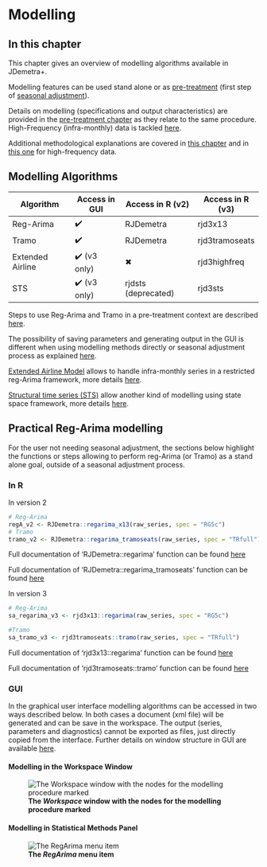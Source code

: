 # Modelling {#a-reg-a .unnumbered}

## In this chapter

<!-- to revamp as not really described here -->

This chapter gives an overview of modelling algorithms available in JDemetra+.

Modelling features can be used stand alone or as [pre-treatment](#sa-pre-t) (first step of [seasonal adjustment](#sa-overview)).

Details on modelling (specifications and output characteristics) are provided in the [pre-treatment chapter](#sa-pre-t) as they relate to the same procedure. High-Frequency (infra-monthly) data is tackled [here](#a-sa-hf).

Additional methodological explanations are covered in [this chapter](#m-reg-a) and in [this one](#m-sa-hf) for high-frequency data.

## Modelling Algorithms

| Algorithm        | Access in GUI | Access in R (v2)    | Access in R (v3) |
|------------------|---------------|---------------------|------------------|
| Reg-Arima        | ✔️            | RJDemetra           | rjd3x13          |
| Tramo            | ✔️            | RJDemetra           | rjd3tramoseats   |
| Extended Airline | ✔️ (v3 only)  | ✖                   | rjd3highfreq     |
| STS              | ✔️ (v3 only)  | rjdsts (deprecated) | rjd3sts          |

Steps to use Reg-Arima and Tramo in a pre-treatment context are described [here](#sa-pre-t).

The possibility of saving parameters and generating output in the GUI is different when using modelling methods directly or seasonal adjustment process as explained [here](#t-gui-sa).

[Extended Airline Model](#a-sa-hf) allows to handle infra-monthly series in a restricted reg-Arima framework, more details [here](#a-sa-hf).

[Structural time series (STS)](#a-sa-bsm) allow another kind of modelling using state space framework, more details [here](#a-sa-bsm).

## Practical Reg-Arima modelling

For the user not needing seasonal adjustment, the sections below highlight the functions or steps allowing to perform reg-Arima (or Tramo) as a stand alone goal, outside of a seasonal adjustment process.

### In R

In version 2

```r
# Reg-Arima
regA_v2 <- RJDemetra::regarima_x13(raw_series, spec = "RG5c")
# Tramo
tramo_v2 <- RJDemetra::regarima_tramoseats(raw_series, spec = "TRfull")
```

Full documentation of 'RJDemetra::regarima' function can be found [here](https://jdemetra.github.io/rjdemetra/reference/regarima.html)

Full documentation of 'RJDemetra::regarima_tramoseats' function can be found [here](https://jdemetra.github.io/rjdemetra/reference/regarima.html)

In version 3

```r
# Reg-Arima
sa_regarima_v3 <- rjd3x13::regarima(raw_series, spec = "RG5c")

#Tramo
sa_tramo_v3 <- rjd3tramoseats::tramo(raw_series, spec = "TRfull")

```

Full documentation of 'rjd3x13::regarima' function can be found [here](https://rjdverse.github.io/rjd3x13/reference/regarima.html)

Full documentation of 'rjd3tramoseats::tramo' function can be found [here](https://rjdverse.github.io/rjd3tramoseats/reference/tramo.html)

### GUI

In the graphical user interface modelling algorithms can be accessed in two ways described below. In both cases a document (xml file) will be generated and can be save in the workspace. The output (series, parameters and diagnostics) cannot be exported as files, just directly copied from the interface. Further details on window structure in GUI are available [here](#t-gui-sa).

#### Modelling in the Workspace Window

![**The *Workspace* window with the nodes for the modelling procedure marked**](All_images/A_Ref_d1.jpg)

#### Modelling in Statistical Methods Panel

![**The *RegArima* menu item**](All_images/A_Ref53.jpg)
